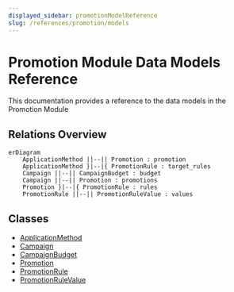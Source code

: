 ```yaml
---
displayed_sidebar: promotionModelReference
slug: /references/promotion/models
---
```



# Promotion Module Data Models Reference

This documentation provides a reference to the data models in the Promotion Module

## Relations Overview

```mermaid
erDiagram
	ApplicationMethod ||--|| Promotion : promotion
	ApplicationMethod }|--|{ PromotionRule : target_rules
	Campaign ||--|| CampaignBudget : budget
	Campaign ||--|| Promotion : promotions
	Promotion }|--|{ PromotionRule : rules
	PromotionRule ||--|| PromotionRuleValue : values

```

## Classes

- [ApplicationMethod](../../promotion_models/classes/promotion_models.ApplicationMethod/page.mdx)
- [Campaign](../../promotion_models/classes/promotion_models.Campaign/page.mdx)
- [CampaignBudget](../../promotion_models/classes/promotion_models.CampaignBudget/page.mdx)
- [Promotion](../../promotion_models/classes/promotion_models.Promotion/page.mdx)
- [PromotionRule](../../promotion_models/classes/promotion_models.PromotionRule/page.mdx)
- [PromotionRuleValue](../../promotion_models/classes/promotion_models.PromotionRuleValue/page.mdx)
